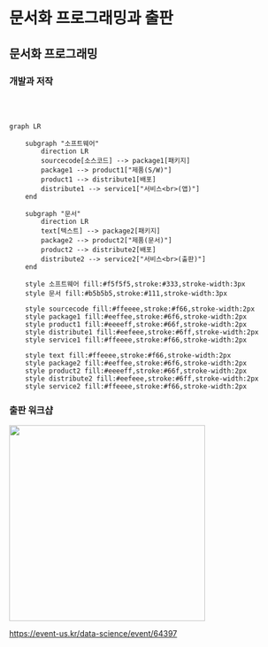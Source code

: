 
# 문서화 프로그래밍과 출판

## 문서화 프로그래밍 {.smaller}

::: panel-tabset
### 개발과 저작

<br> <br>

```mermaid
graph LR

    subgraph "소프트웨어"
        direction LR
        sourcecode[소스코드] --> package1[패키지]
        package1 --> product1["제품(S/W)"]
        product1 --> distribute1[배포]
        distribute1 --> service1["서비스<br>(앱)"]
    end
    
    subgraph "문서"
        direction LR
        text[텍스트] --> package2[패키지]
        package2 --> product2["제품(문서)"]
        product2 --> distribute2[배포]
        distribute2 --> service2["서비스<br>(출판)"]
    end

    style 소프트웨어 fill:#f5f5f5,stroke:#333,stroke-width:3px
    style 문서 fill:#b5b5b5,stroke:#111,stroke-width:3px

    style sourcecode fill:#ffeeee,stroke:#f66,stroke-width:2px
    style package1 fill:#eeffee,stroke:#6f6,stroke-width:2px
    style product1 fill:#eeeeff,stroke:#66f,stroke-width:2px
    style distribute1 fill:#eefeee,stroke:#6ff,stroke-width:2px
    style service1 fill:#ffeeee,stroke:#f66,stroke-width:2px

    style text fill:#ffeeee,stroke:#f66,stroke-width:2px
    style package2 fill:#eeffee,stroke:#6f6,stroke-width:2px
    style product2 fill:#eeeeff,stroke:#66f,stroke-width:2px
    style distribute2 fill:#eefeee,stroke:#6ff,stroke-width:2px
    style service2 fill:#ffeeee,stroke:#f66,stroke-width:2px
```

### 출판 워크샵

![](img/chatGPT_workshop.png){fig-align="center" width="354"}
:::

::: aside
<https://event-us.kr/data-science/event/64397>
:::

